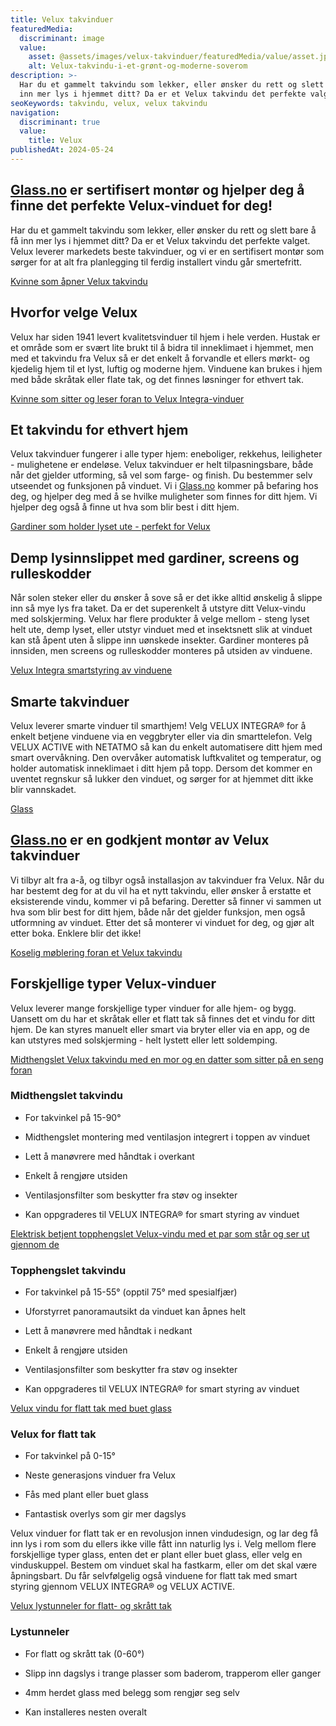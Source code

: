 ```yaml
---
title: Velux takvinduer
featuredMedia:
  discriminant: image
  value:
    asset: @assets/images/velux-takvinduer/featuredMedia/value/asset.jpg
    alt: Velux-takvindu-i-et-grønt-og-moderne-soverom
description: >-
  Har du et gammelt takvindu som lekker, eller ønsker du rett og slett bare å få
  inn mer lys i hjemmet ditt? Da er et Velux takvindu det perfekte valget.
seoKeywords: takvindu, velux, velux takvindu
navigation:
  discriminant: true
  value:
    title: Velux
publishedAt: 2024-05-24
---
```


## [Glass.no](http://glass.no) er sertifisert montør og hjelper deg å finne det perfekte Velux-vinduet for deg!

Har du et gammelt takvindu som lekker, eller ønsker du rett og slett bare å få inn mer lys i hjemmet ditt? Da er et Velux takvindu det perfekte valget. Velux leverer markedets beste takvinduer, og vi er en sertifisert montør som sørger for at alt fra planlegging til ferdig installert vindu går smertefritt.

[Kvinne som åpner Velux takvindu](https://cdn.sanity.io/images/csbn9wp4/transformed-data/9223a1d39d2321e22a160e6294ccc8eea746b045-1279x851.png)

## Hvorfor velge Velux

Velux har siden 1941 levert kvalitetsvinduer til hjem i hele verden. Hustak er et område som er svært lite brukt til å bidra til inneklimaet i hjemmet, men med et takvindu fra Velux så er det enkelt å forvandle et ellers mørkt- og kjedelig hjem til et lyst, luftig og moderne hjem. Vinduene kan brukes i hjem med både skråtak eller flate tak, og det finnes løsninger for ethvert tak.

[Kvinne som sitter og leser foran to Velux Integra-vinduer](https://cdn.sanity.io/images/csbn9wp4/transformed-data/eac7cdf5fb7b5b242672d51159fa4a8d49f4a568-1280x960.jpg)

## Et takvindu for ethvert hjem

Velux takvinduer fungerer i alle typer hjem: eneboliger, rekkehus, leiligheter - mulighetene er endeløse. Velux takvinduer er helt tilpasningsbare, både når det gjelder utforming, så vel som farge- og finish. Du bestemmer selv utseendet og funksjonen på vinduet. Vi i [Glass.no](http://Glass.no) kommer på befaring hos deg, og hjelper deg med å se hvilke muligheter som finnes for ditt hjem. Vi hjelper deg også å finne ut hva som blir best i ditt hjem.

[Gardiner som holder lyset ute - perfekt for Velux](https://cdn.sanity.io/images/csbn9wp4/transformed-data/82db3895e1593b5643a64693f00c6ab5c8cb8658-1280x850.jpg)

## Demp lysinnslippet med gardiner, screens og rulleskodder

Når solen steker eller du ønsker å sove så er det ikke alltid ønskelig å slippe inn så mye lys fra taket. Da er det superenkelt å utstyre ditt Velux-vindu med solskjerming. Velux har flere produkter å velge mellom - steng lyset helt ute, demp lyset, eller utstyr vinduet med et insektsnett slik at vinduet kan stå åpent uten å slippe inn uønskede insekter. Gardiner monteres på innsiden, men screens og rulleskodder monteres på utsiden av vinduene.

[Velux Integra smartstyring av vinduene](https://cdn.sanity.io/images/csbn9wp4/transformed-data/c3fb2ef5ffc55c6331a6e58e88c89549c399b765-1280x853.jpg)

## Smarte takvinduer

Velux leverer smarte vinduer til smarthjem! Velg VELUX INTEGRA® for å enkelt betjene vinduene via en veggbryter eller via din smarttelefon. Velg VELUX ACTIVE with NETATMO så kan du enkelt automatisere ditt hjem med smart overvåkning. Den overvåker automatisk luftkvalitet og temperatur, og holder automatisk inneklimaet i ditt hjem på topp. Dersom det kommer en uventet regnskur så lukker den vinduet, og sørger for at hjemmet ditt ikke blir vannskadet.

[Glass](https://cdn.sanity.io/images/csbn9wp4/transformed-data/85fc14f5cde8ad903d8c75686d46325089e7281a-750x563.jpg)

## [Glass.no](http://Glass.no) er en godkjent montør av Velux takvinduer

Vi tilbyr alt fra a-å, og tilbyr også installasjon av takvinduer fra Velux. Når du har bestemt deg for at du vil ha et nytt takvindu, eller ønsker å erstatte et eksisterende vindu, kommer vi på befaring. Deretter så finner vi sammen ut hva som blir best for ditt hjem, både når det gjelder funksjon, men også utformning av vinduet. Etter det så monterer vi vinduet for deg, og gjør alt etter boka. Enklere blir det ikke!

[Koselig møblering foran et Velux takvindu](https://cdn.sanity.io/images/csbn9wp4/transformed-data/ffffff5b21da328e0c312e9c906236604be2927c-940x643.jpg)

## Forskjellige typer Velux-vinduer

Velux leverer mange forskjellige typer vinduer for alle hjem- og bygg. Uansett om du har et skråtak eller et flatt tak så finnes det et vindu for ditt hjem. De kan styres manuelt eller smart via bryter eller via en app, og de kan utstyres med solskjerming - helt lystett eller lett soldemping.

[Midthengslet Velux takvindu med en mor og en datter som sitter på en seng foran](https://cdn.sanity.io/images/csbn9wp4/transformed-data/060edff7eb15bbb81a8a8787b8e98f49269596d6-1280x920.jpg)

### Midthengslet takvindu

- For takvinkel på 15-90°

- Midthengslet montering med ventilasjon integrert i toppen av vinduet

- Lett å manøvrere med håndtak i overkant

- Enkelt å rengjøre utsiden

- Ventilasjonsfilter som beskytter fra støv og insekter

- Kan oppgraderes til VELUX INTEGRA® for smart styring av vinduet

[Elektrisk betjent topphengslet Velux-vindu med et par som står og ser ut gjennom de](https://cdn.sanity.io/images/csbn9wp4/transformed-data/4b9f3680cce05d56d9bf95ceef6700b76df0f587-1280x853.jpg)

### Topphengslet takvindu

- For takvinkel på 15-55° (opptil 75° med spesialfjær)

- Uforstyrret panoramautsikt da vinduet kan åpnes helt

- Lett å manøvrere med håndtak i nedkant

- Enkelt å rengjøre utsiden

- Ventilasjonsfilter som beskytter fra støv og insekter

- Kan oppgraderes til VELUX INTEGRA® for smart styring av vinduet

[Velux vindu for flatt tak med buet glass](https://cdn.sanity.io/images/csbn9wp4/transformed-data/19dfab8933d9e7668377272c052afdb742b621ec-1280x850.jpg)

### Velux for flatt tak

- For takvinkel på 0-15°

- Neste generasjons vinduer fra Velux

- Fås med plant eller buet glass

- Fantastisk overlys som gir mer dagslys

Velux vinduer for flatt tak er en revolusjon innen vindudesign, og lar deg få inn lys i rom som du ellers ikke ville fått inn naturlig lys i. Velg mellom flere forskjellige typer glass, enten det er plant eller buet glass, eller velg en vinduskuppel. Bestem om vinduet skal ha fastkarm, eller om det skal være åpningsbart. Du får selvfølgelig også vinduene for flatt tak med smart styring gjennom VELUX INTEGRA® og VELUX ACTIVE.

[Velux lystunneler for flatt- og skrått tak](https://cdn.sanity.io/images/csbn9wp4/transformed-data/f9304a36792e43025cb10aa919d12d9212d4ab11-853x1280.jpg)

### Lystunneler

- For flatt og skrått tak (0-60°)

- Slipp inn dagslys i trange plasser som baderom, trapperom eller ganger

- 4mm herdet glass med belegg som rengjør seg selv

- Kan installeres nesten overalt
